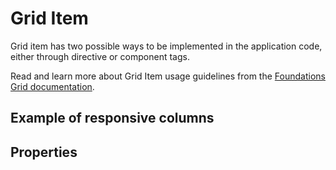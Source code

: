 
<Meta title="Components/GridItem" />

# Grid Item

Grid item has two possible ways to be implemented in the application code, either through directive or component tags.

Read and learn more about Grid Item usage guidelines from the [Foundations Grid documentation](/docs/foundations-grid--documentation#grid-item).

## Example of responsive columns

<Canvas of={GridItemStories.responsiveColumns}></Canvas>

## Properties

<ArgTypes of={GridItemComponent} />
